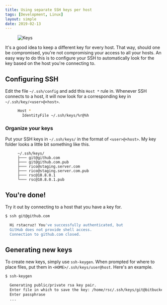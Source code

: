 ```yaml
---
title: Using separate SSH keys per host
tags: [Development, Linux]
layout: simple
date: 2019-02-13
---
```


<Figure cover>
<img src='https://source.unsplash.com/pQ1HIAyOl8w/900x600' alt='Keys' />
</Figure>

It's a good idea to keep a different key for every host. That way, should one be compromised, you're not compromising your access to all your hosts. An easy way to do this is to configure your SSH to automatically look for the key based on the host you're connecting to.

## Configuring SSH

Edit the file `~/.ssh/config` and add this `Host *` rule in. Whenever SSH connects to a host, it will now look for a corresponding key in `~/.ssh/key/<user>@<host>`.

<Figure code title='~/.ssh/config'>

```sh
Host *
  IdentityFile ~/.ssh/keys/%r@%h
```

</Figure>

### Organize your keys

Put your SSH keys in `~/.ssh/keys/` in the format of `<user>@<host>`. My key folder looks a little bit something like this.

<Figure code title='~/.ssh/keys'>

```
~/.ssh/keys/
├─── git@github.com
├─── git@github.com.pub
├─── rico@staging.server.com
├─── rico@staging.server.com.pub
├─── rsc@10.8.0.1
└─── rsc@10.8.0.1.pub
```

</Figure>

## You're done!

Try it out by connecting to a host that you have a key for.

```sh
$ ssh git@github.com

  Hi rstacruz! You've successfully authenticated, but
  GitHub does not provide shell access.
  Connection to github.com closed.
```

## Generating new keys

To create new keys, simply use `ssh-keygen`. When prompted for where to place files, put them in `<HOME>/.ssh/keys/user@host`. Here's an example.

```sh
$ ssh-keygen

  Generating public/private rsa key pair.
  Enter file in which to save the key: /home/rsc/.ssh/keys/git@bitbucket.org
  Enter passphrase
  ...
```
